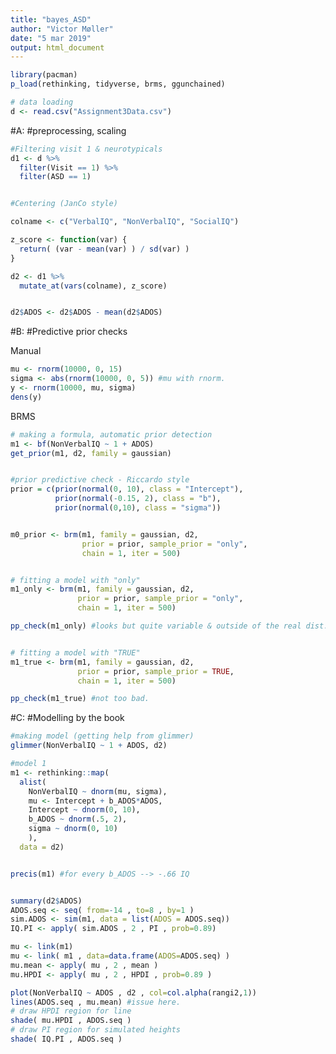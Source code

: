 ```yaml
---
title: "bayes_ASD"
author: "Victor Møller"
date: "5 mar 2019"
output: html_document
---
```


```r

library(pacman)
p_load(rethinking, tidyverse, brms, ggunchained)

# data loading
d <- read.csv("Assignment3Data.csv")

```


#A: 
#preprocessing, scaling

```r
#Filtering visit 1 & neurotypicals 
d1 <- d %>%
  filter(Visit == 1) %>%
  filter(ASD == 1)


#Centering (JanCo style)

colname <- c("VerbalIQ", "NonVerbalIQ", "SocialIQ")

z_score <- function(var) {
  return( (var - mean(var) ) / sd(var) )
}

d2 <- d1 %>%
  mutate_at(vars(colname), z_score)


d2$ADOS <- d2$ADOS - mean(d2$ADOS)
```


#B:
#Predictive prior checks

Manual
```r
mu <- rnorm(10000, 0, 15)
sigma <- abs(rnorm(10000, 0, 5)) #mu with rnorm. 
y <- rnorm(10000, mu, sigma)
dens(y) 
```


BRMS
```r
# making a formula, automatic prior detection
m1 <- bf(NonVerbalIQ ~ 1 + ADOS)
get_prior(m1, d2, family = gaussian) 


#prior predictive check - Riccardo style 
prior = c(prior(normal(0, 10), class = "Intercept"), 
          prior(normal(-0.15, 2), class = "b"), 
          prior(normal(0,10), class = "sigma"))


m0_prior <- brm(m1, family = gaussian, d2, 
                prior = prior, sample_prior = "only", 
                chain = 1, iter = 500)  


# fitting a model with "only"
m1_only <- brm(m1, family = gaussian, d2, 
               prior = prior, sample_prior = "only", 
               chain = 1, iter = 500)

pp_check(m1_only) #looks but quite variable & outside of the real dist. 


# fitting a model with "TRUE"
m1_true <- brm(m1, family = gaussian, d2, 
               prior = prior, sample_prior = TRUE, 
               chain = 1, iter = 500)

pp_check(m1_true) #not too bad. 

```


#C:
#Modelling by the book

```r
#making model (getting help from glimmer)
glimmer(NonVerbalIQ ~ 1 + ADOS, d2)

#model 1
m1 <- rethinking::map(
  alist(
    NonVerbalIQ ~ dnorm(mu, sigma),
    mu <- Intercept + b_ADOS*ADOS,
    Intercept ~ dnorm(0, 10),
    b_ADOS ~ dnorm(.5, 2),
    sigma ~ dnorm(0, 10)
    ),
  data = d2)


precis(m1) #for every b_ADOS --> -.66 IQ 


summary(d2$ADOS)
ADOS.seq <- seq( from=-14 , to=8 , by=1 )
sim.ADOS <- sim(m1, data = list(ADOS = ADOS.seq))
IQ.PI <- apply( sim.ADOS , 2 , PI , prob=0.89)

mu <- link(m1)
mu <- link( m1 , data=data.frame(ADOS=ADOS.seq) )
mu.mean <- apply( mu , 2 , mean )
mu.HPDI <- apply( mu , 2 , HPDI , prob=0.89 )

plot(NonVerbalIQ ~ ADOS , d2 , col=col.alpha(rangi2,1))
lines(ADOS.seq , mu.mean) #issue here. 
# draw HPDI region for line
shade( mu.HPDI , ADOS.seq )
# draw PI region for simulated heights
shade( IQ.PI , ADOS.seq ) 

```

